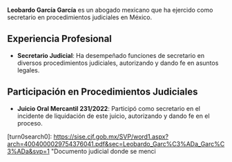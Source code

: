 **Leobardo García García** es un abogado mexicano que ha ejercido como secretario en procedimientos judiciales en México.

## Experiencia Profesional

- **Secretario Judicial**: Ha desempeñado funciones de secretario en diversos procedimientos judiciales, autorizando y dando fe en asuntos legales.

## Participación en Procedimientos Judiciales

- **Juicio Oral Mercantil 231/2022**: Participó como secretario en el incidente de liquidación de este juicio, autorizando y dando fe en el proceso.

[turn0search0]: https://sise.cjf.gob.mx/SVP/word1.aspx?arch=4004000029754376041.pdf&sec=Leobardo_Garc%C3%ADa_Garc%C3%ADa&svp=1 "Documento judicial donde se menci
